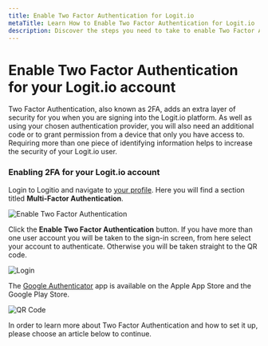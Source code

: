 ```yaml
---
title: Enable Two Factor Authentication for Logit.io
metaTitle: Learn How to Enable Two Factor Authentication for Logit.io
description: Discover the steps you need to take to enable Two Factor Authentication for your Logit.io account in this helpful article.
---
```


# Enable Two Factor Authentication for your Logit.io account

Two Factor Authentication, also known as 2FA, adds an extra layer of security for 
you when you are signing into the Logit.io platform. As well as using your chosen 
authentication provider, you will also need an additional code or to grant permission 
from a device that only you have access to. Requiring more than one piece of 
identifying information helps to increase the security of your Logit.io user.

### Enabling 2FA for your Logit.io account

Login to Logitio and navigate to [your profile](https://dashboard.logit.io/settings/profile). 
Here you will find a section titled __Multi-Factor Authentication__.

![Enable Two Factor Authentication](@/images/help/account-access/enable-2fa.png)

Click the __Enable Two Factor Authentication__ button. If you have more than one user account you will be taken to the 
sign-in screen, from here select your account to authenticate. Otherwise you will be taken straight to the QR code.

![Login](@/images/help/account-access/login.png)

The [Google Authenticator](https://play.google.com/store/apps/details?id=com.auth0.guardian) app 
is available on the Apple App Store and the Google Play Store.

![QR Code](@/images/help/account-access/qr-code.png)

In order to learn more about Two Factor Authentication and how to set it up, 
please choose an article below to continue.